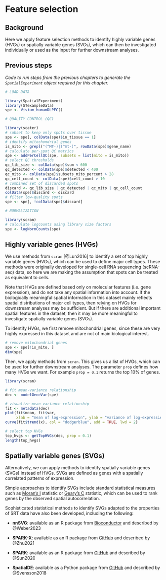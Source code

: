 # Feature selection {#sec-feature-selection}

## Background

Here we apply feature selection methods to identify highly variable genes (HVGs) or spatially variable genes (SVGs), which can then be investigated individually or used as the input for further downstream analyses.


## Previous steps

*Code to run steps from the previous chapters to generate the `SpatialExperiment` object required for this chapter.*

```r
# LOAD DATA

library(SpatialExperiment)
library(STexampleData)
spe <- Visium_humanDLPFC()

# QUALITY CONTROL (QC)

library(scater)
# subset to keep only spots over tissue
spe <- spe[, colData(spe)$in_tissue == 1]
# identify mitochondrial genes
is_mito <- grepl("(^MT-)|(^mt-)", rowData(spe)$gene_name)
# calculate per-spot QC metrics
spe <- addPerCellQC(spe, subsets = list(mito = is_mito))
# select QC thresholds
qc_lib_size <- colData(spe)$sum < 600
qc_detected <- colData(spe)$detected < 400
qc_mito <- colData(spe)$subsets_mito_percent > 28
qc_cell_count <- colData(spe)$cell_count > 10
# combined set of discarded spots
discard <- qc_lib_size | qc_detected | qc_mito | qc_cell_count
colData(spe)$discard <- discard
# filter low-quality spots
spe <- spe[, !colData(spe)$discard]

# NORMALIZATION

library(scran)
# calculate logcounts using library size factors
spe <- logNormCounts(spe)
```


## Highly variable genes (HVGs)

We use methods from `scran` [@Lun2016] to identify a set of top highly variable genes (HVGs), which can be used to define major cell types. These methods were originally developed for single-cell RNA sequencing (scRNA-seq) data, so here we are making the assumption that spots can be treated as equivalent to cells.

Note that HVGs are defined based only on molecular features (i.e. gene expression), and do not take any spatial information into account. If the biologically meaningful spatial information in this dataset mainly reflects spatial distributions of major cell types, then relying on HVGs for downstream analyses may be sufficient. But if there are additional important spatial features in the dataset, then it may be more meaningful to investigate spatially variable genes (SVGs).

To identify HVGs, we first remove mitochondrial genes, since these are very highly expressed in this dataset and are not of main biological interest.

```r
# remove mitochondrial genes
spe <- spe[!is_mito, ]
dim(spe)
```


Then, we apply methods from `scran`. This gives us a list of HVGs, which can be used for further downstream analyses. The parameter `prop` defines how many HVGs we want. For example `prop = 0.1` returns the top 10% of genes.

```r
library(scran)

# fit mean-variance relationship
dec <- modelGeneVar(spe)

# visualize mean-variance relationship
fit <- metadata(dec)
plot(fit$mean, fit$var, 
     xlab = "mean of log-expression", ylab = "variance of log-expression")
curve(fit$trend(x), col = "dodgerblue", add = TRUE, lwd = 2)

# select top HVGs
top_hvgs <- getTopHVGs(dec, prop = 0.1)
length(top_hvgs)
```


## Spatially variable genes (SVGs)

Alternatively, we can apply methods to identify spatially variable genes (SVGs) instead of HVGs. SVGs are defined as genes with a spatially correlated patterns of expression.

Simple approaches to identify SVGs include standard statistical measures such as [Moran's I](https://en.wikipedia.org/wiki/Moran%27s_I) statistic or [Geary's C](https://en.wikipedia.org/wiki/Geary%27s_C) statistic, which can be used to rank genes by the observed spatial autocorrelation.

Sophisticated statistical methods to identify SVGs adapted to the properties of SRT data have also been developed, including the following:

- **nnSVG**: available as an R package from [Bioconductor](https://bioconductor.org/packages/nnSVG) and described by @Weber2023

- **SPARK-X**: available as an R package from [GitHub](https://xzhoulab.github.io/SPARK/) and described by @Zhu2021

- **SPARK**: available as an R package from [GitHub](https://xzhoulab.github.io/SPARK/) and described by @Sun2020

- **SpatialDE**: available as a Python package from [GitHub](https://github.com/Teichlab/SpatialDE) and described by @Svensson2018

